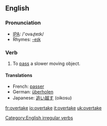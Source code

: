 ==English==
=== Pronunciation ===
*[[w:IPA|IPA]]: /'ovəɻteɪk/
*Rhymes: [[Rhymes:English:-eɪk|-eɪk]]

=== Verb ===
[[Category:English irregular verbs]]
{{en-verb2|'''to overtake'''|'''[[overtakes]]'''|'''[[overtook]]'''|'''[[overtaken]]'''|'''[[overtaking]]'''}}

# To [[pass]] a slower moving object.

==== Translations ====
*French: [[passer]]
*German: [[überholen]]
*Japanese: [[追い越す]] (oikosu)

[[fr:overtake]]
[[io:overtake]]
[[it:overtake]]
[[uk:overtake]]
